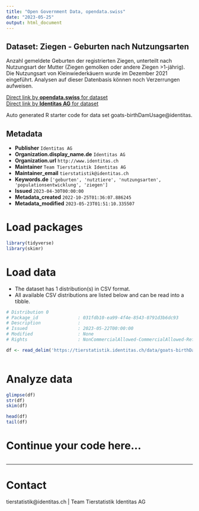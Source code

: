 ```yaml
---
title: "Open Government Data, opendata.swiss"
date: "2023-05-25"
output: html_document
---
```


## Dataset: Ziegen - Geburten nach Nutzungsarten

Anzahl gemeldete Geburten der registrierten Ziegen, unterteilt nach Nutzungsart der Mutter (Ziegen gemolken oder andere Ziegen >1-jährig). Die Nutzungsart von Kleinwiederkäuern wurde im Dezember 2021 eingeführt. Analysen auf dieser Datenbasis können noch Verzerrungen aufweisen.

[Direct link by **opendata.swiss** for dataset](https://opendata.swiss/de/dataset/ziegen-geburten-nach-nutzungsarten)<br>
[Direct link by **Identitas AG** for dataset](https://tierstatistik.identitas.ch/)

Auto generated R starter code for data set goats-birthDamUsage@identitas.

## Metadata

- **Publisher** `Identitas AG`
- **Organization.display_name.de** `Identitas AG`
- **Organization.url** `http://www.identitas.ch`
- **Maintainer** `Team Tierstatistik Identitas AG`
- **Maintainer_email** `tierstatistik@identitas.ch`
- **Keywords.de** `['geburten', 'nutztiere', 'nutzungsarten', 'populationsentwicklung', 'ziegen']`
- **Issued** `2023-04-30T00:00:00`
- **Metadata_created** `2022-10-25T01:36:07.886245`
- **Metadata_modified** `2023-05-23T01:51:10.335507`


# Load packages

```r

library(tidyverse)
library(skimr)

```

# Load data

-   The dataset has 1 distribution(s) in CSV format.
-   All available CSV distributions are listed below and can be read into a tibble.

```r

# Distribution 0
# Package_id               : 031fdb10-ea99-4f4e-8543-0791d3b6dc93
# Description              : 
# Issued                   : 2023-05-22T00:00:00
# Modified                 : None
# Rights                   : NonCommercialAllowed-CommercialAllowed-ReferenceRequired

df <- read_delim('https://tierstatistik.identitas.ch/data/goats-birthDamUsage.csv')



```

# Analyze data

```r

glimpse(df)
str(df)
skim(df)

head(df)
tail(df)

```

# Continue your code here...

```r

```

------------------------------------------------------------------------

# Contact

tierstatistik@identitas.ch | Team Tierstatistik Identitas AG
